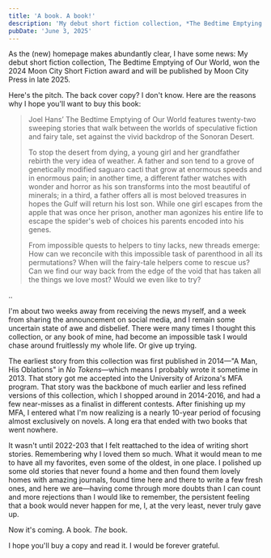 ```yaml
---
title: 'A book. A book!'
description: 'My debut short fiction collection, *The Bedtime Emptying of Our World*, won the 2024 Moon City Short Fiction award!'
pubDate: 'June 3, 2025'
---
```


As the (new) homepage makes abundantly clear, I have some news: My debut short
fiction collection, <span class="italic [font-variant:small-caps]">The Bedtime Emptying of Our World</span>, won the 2024 Moon City
Short Fiction award and will be published by Moon City Press in late 2025.

Here's the pitch. The back cover copy? I don't know. Here are the reasons why I
hope you'll want to buy this book:

> Joel Hans’ <span class="italic [font-variant:small-caps]">The Bedtime Emptying
> of Our World</span> features twenty-two sweeping stories that walk between the
> worlds of speculative fiction and fairy tale, set against the vivid backdrop
> of the Sonoran Desert.
> 
> To stop the desert from dying, a young girl and her grandfather rebirth the
> very idea of weather. A father and son tend to a grove of genetically modified
> saguaro cacti that grow at enormous speeds and in enormous pain; in another
> time, a different father watches with wonder and horror as his son transforms
> into the most beautiful of minerals; in a third, a father offers all is most
> beloved treasures in hopes the Gulf will return his lost son. While one girl
> escapes from the apple that was once her prison, another man agonizes his
> entire life to escape the spider's web of choices his parents encoded into his
> genes.
>
> From impossible quests to helpers to tiny lacks, new threads
> emerge: How can we reconcile with this impossible task of parenthood in all its
> permutations? When will the fairy-tale helpers come to rescue us? Can we find
> our way back from the edge of the void that has taken all the things we love
> most? Would we even like to try?

..

I'm about two weeks away from receiving the news myself, and a week from sharing
the announcement on social media, and I remain some uncertain state of awe and
disbelief. There were many times I thought this collection, or any book of mine,
had become an impossible task I would chase around fruitlessly my whole life. Or
give up trying.

The earliest story from this collection was first published in 2014—"A Man, His
Oblations" in *No Tokens*—which means I probably wrote it sometime in 2013. That
story got me accepted into the University of Arizona's MFA program. That story
was the backbone of much earlier and less refined versions of this collection,
which I shopped around in 2014-2016, and had a few near-misses as a finalist in
different contests. After finishing up my MFA, I entered what I'm now realizing
is a nearly 10-year period of focusing almost exclusively on novels. A long era
that ended with two books that went nowhere.

It wasn't until 2022-203 that I felt reattached to the idea of writing short
stories. Remembering why I loved them so much. What it would mean to me to have
all my favorites, even some of the oldest, in one place. I polished up some old
stories that never found a home and then found them lovely homes with amazing
journals, found time here and there to write a few fresh ones, and here we
are—having come through more doubts than I can count and more rejections than I
would like to remember, the persistent feeling that a book would never happen
for me, I, at the very least, never truly gave up. 

Now it's coming. A book. *The* book.

I hope you'll buy a copy and read it. I would be forever grateful.


